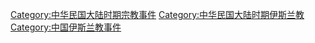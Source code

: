 [[Category:中华民国大陆时期宗教事件|Category:中华民国大陆时期宗教事件]]
[[Category:中华民国大陆时期伊斯兰教|Category:中华民国大陆时期伊斯兰教]]
[[Category:中国伊斯兰教事件|Category:中国伊斯兰教事件]]